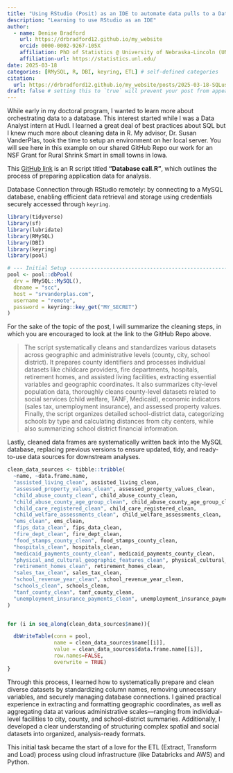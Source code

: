 ```yaml
---
title: "Using RStudio (Posit) as an IDE to automate data pulls to a Database"
description: "Learning to use RStudio as an IDE"
author:
  - name: Denise Bradford
    url: https://drbradford12.github.io/my_website
    orcid: 0000-0002-9267-105X
    affiliation: PhD of Statistics @ University of Nebraska-Lincoln (UNL)
    affiliation-url: https://statistics.unl.edu/ 
date: 2025-03-18
categories: [RMySQL, R, DBI, keyring, ETL] # self-defined categories
citation: 
  url: https://drbradford12.github.io/my_website/posts/2025-03-18-SQLusingR-post/
draft: false # setting this to `true` will prevent your post from appearing on your listing page until you're ready!
---
```


While early in my doctoral program, I wanted to learn more about orchestrating data to a database. This interest started while I was a Data Analyst intern at Hudl. I learned a great deal of best practices about SQL but I knew much more about cleaning data in R. My advisor, Dr. Susan VanderPlas, took the time to setup an environment on her local server. You will see here in this example on our shared GitHub Repo our work for an NSF Grant for Rural Shrink Smart in small towns in Iowa.

This [GitHub link](https://github.com/Shrink-Smart-Data-Science/Data-Sources/blob/master/App%20Data%20Prep/Database%20call.R) is an R script titled **"Database call.R"**, which outlines the process of preparing application data for analysis. 


Database Connection through RStudio remotely: by connecting to a MySQL database, enabling efficient data retrieval and storage using credentials securely accessed through `keyring`.

```r
library(tidyverse)
library(sf)
library(lubridate)
library(RMySQL)
library(DBI)
library(keyring)
library(pool)

# --- Initial Setup ------------------------------------------------------------
pool <- pool::dbPool(
  drv = RMySQL::MySQL(),
  dbname = "scc",
  host = "srvanderplas.com",
  username = "remote",
  password = keyring::key_get("MY_SECRET")
)

```


For the sake of the topic of the post, I will summarize the cleaning steps, in which you are encouraged to look at the link to the GitHub Repo above.

> The script systematically cleans and standardizes various datasets across geographic and administrative levels (county, city, school district). It prepares county identifiers and processes individual datasets like childcare providers, fire departments, hospitals, retirement homes, and assisted living facilities, extracting essential variables and geographic coordinates. It also summarizes city-level population data, thoroughly cleans county-level datasets related to social services (child welfare, TANF, Medicaid), economic indicators (sales tax, unemployment insurance), and assessed property values. Finally, the script organizes detailed school-district data, categorizing schools by type and calculating distances from city centers, while also summarizing school district financial information.


Lastly, cleaned data frames are systematically written back into the MySQL database, replacing previous versions to ensure updated, tidy, and ready-to-use data sources for downstream analyses.

```r

clean_data_sources <- tibble::tribble(
  ~name, ~data.frame.name,
  "assisted_living_clean", assisted_living_clean,
  "assessed_property_values_clean", assessed_property_values_clean,
  "child_abuse_county_clean", child_abuse_county_clean,
  "child_abuse_county_age_group_clean", child_abuse_county_age_group_clean,
  "child_care_registered_clean", child_care_registered_clean,
  "child_welfare_assessments_clean", child_welfare_assessments_clean,
  "ems_clean", ems_clean,
  "fips_data_clean", fips_data_clean,
  "fire_dept_clean", fire_dept_clean,
  "food_stamps_county_clean", food_stamps_county_clean,
  "hospitals_clean", hospitals_clean,
  "medicaid_payments_county_clean", medicaid_payments_county_clean,
  "physical_and_cultural_geographic_features_clean", physical_cultural_geographic_features_clean,
  "retirement_homes_clean", retirement_homes_clean,
  "sales_tax_clean", sales_tax_clean,
  "school_revenue_year_clean", school_revenue_year_clean,
  "schools_clean", schools_clean,
  "tanf_county_clean", tanf_county_clean,
  "unemployment_insurance_payments_clean", unemployment_insurance_payments_clean
)


for (i in seq_along(clean_data_sources$name)){

  dbWriteTable(conn = pool,
               name = clean_data_sources$name[[i]],
               value = clean_data_sources$data.frame.name[[i]],
               row.names=FALSE,
               overwrite = TRUE) 
}

```

Through this process, I learned how to systematically prepare and clean diverse datasets by standardizing column names, removing unnecessary variables, and securely managing database connections. I gained practical experience in extracting and formatting geographic coordinates, as well as aggregating data at various administrative scales—ranging from individual-level facilities to city, county, and school-district summaries. Additionally, I developed a clear understanding of structuring complex spatial and social datasets into organized, analysis-ready formats.

This initial task became the start of a love for the ETL (Extract, Transform and Load) process using cloud infrastructure (like Databricks and AWS) and Python.



